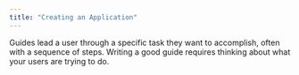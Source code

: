 ```yaml
---
title: "Creating an Application"
---
```




Guides lead a user through a specific task they want to accomplish, often with a sequence of steps.
Writing a good guide requires thinking about what your users are trying to do.

